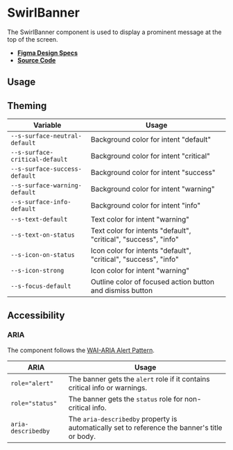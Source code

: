 
<Meta title="Components/SwirlBanner" />

# SwirlBanner

The SwirlBanner component is used to display a prominent message at the top of
the screen.

- **[Figma Design Specs](https://www.figma.com/file/iRHiAFsHxnzux8gQ9EjlZe/Flip-Components?node-id=2%3A14)**
- **[Source Code](https://github.com/flip-corp/swirl/tree/main/packages/swirl-components/src/components/swirl-banner)**

## Usage

<Canvas withSource="open">
  <Story id="components-swirlbanner--swirl-banner" />
</Canvas>

<ArgsTable story="." />

## Theming

| Variable                       | Usage                                                           |
| ------------------------------ | --------------------------------------------------------------- |
| `--s-surface-neutral-default`  | Background color for intent "default"                           |
| `--s-surface-critical-default` | Background color for intent "critical"                          |
| `--s-surface-success-default`  | Background color for intent "success"                           |
| `--s-surface-warning-default`  | Background color for intent "warning"                           |
| `--s-surface-info-default`     | Background color for intent "info"                              |
| `--s-text-default`             | Text color for intent "warning"                                 |
| `--s-text-on-status`           | Text color for intents "default", "critical", "success", "info" |
| `--s-icon-on-status`           | Icon color for intents "default", "critical", "success", "info" |
| `--s-icon-strong`              | Icon color for intent "warning"                                 |
| `--s-focus-default`            | Outline color of focused action button and dismiss button       |

## Accessibility

### ARIA

The component follows the
[WAI-ARIA Alert Pattern](https://www.w3.org/WAI/ARIA/apg/patterns/alert/).

| ARIA               | Usage                                                                                         |
| ------------------ | --------------------------------------------------------------------------------------------- |
| `role="alert"`     | The banner gets the `alert` role if it contains critical info or warnings.                    |
| `role="status"`    | The banner gets the `status` role for non-critical info.                                      |
| `aria-describedby` | The `aria-describedby` property is automatically set to reference the banner's title or body. |
